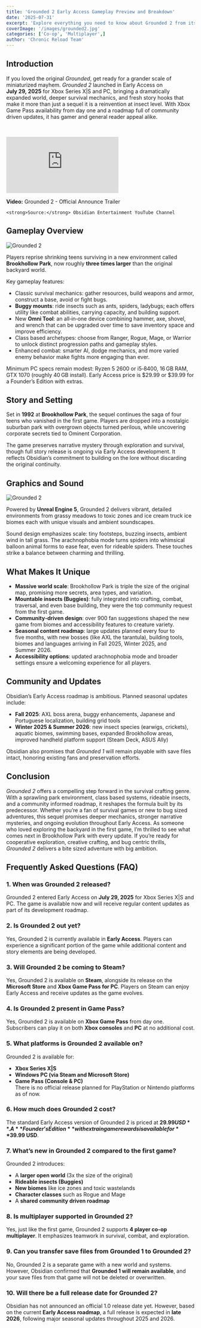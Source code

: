 ```yaml
---
title: 'Grounded 2 Early Access Gameplay Preview and Breakdown'
date: '2025-07-31'
excerpt: 'Explore everything you need to know about Grounded 2 from its massive new map and bug riding mechanics to its class based survival gameplay and Game Pass launch. A bold sequel that shrinks you down for one giant adventure.'
coverImage: '/images/grounded2.jpg'
categories: ['Co-op', 'Multiplayer',]
author: 'Chronic Reload Team'
---
```

## Introduction

If you loved the original *Grounded*, get ready for a grander scale of miniaturized mayhem. *Grounded 2* launched in Early Access on **July 29, 2025** for Xbox Series X|S and PC, bringing a dramatically expanded world, deeper survival mechanics, and fresh story hooks that make it more than just a sequel it is a reinvention at insect level. With Xbox Game Pass availability from day one and a roadmap full of community driven updates, it has gamer and general reader appeal alike.

&nbsp;

<div className="relative w-full" style={{ paddingTop: '56.25%' }}>
  <iframe
    className="absolute top-0 left-0 w-full h-full"
    src="https://www.youtube.com/embed/q0HQNOtg1WI"
    title="YouTube video player"
    frameBorder="0"
    allow="accelerometer; autoplay; clipboard-write; encrypted-media; gyroscope; picture-in-picture; web-share"
    allowFullScreen
  ></iframe>
</div>
  
<p className="mt-4 text-sm text-muted-foreground">
    <strong>Video:</strong> Grounded 2 - Official Announce Trailer

    <strong>Source:</strong> Obsidian Entertainment YouTube Channel  
</p>

## Gameplay Overview

![Grounded 2](/images/grounded2-2.jpg)  

Players reprise shrinking teens surviving in a new environment called **Brookhollow Park**, now roughly **three times larger** than the original backyard world.

Key gameplay features:

- Classic survival mechanics: gather resources, build weapons and armor, construct a base, avoid or fight bugs.
- **Buggy mounts**: ride insects such as ants, spiders, ladybugs; each offers utility like combat abilities, carrying capacity, and building support.
- New **Omni Tool**: an all‑in‑one device combining hammer, axe, shovel, and wrench that can be upgraded over time to save inventory space and improve efficiency.
- Class based archetypes: choose from Ranger, Rogue, Mage, or Warrior to unlock distinct progression paths and gameplay styles.  
- Enhanced combat: smarter AI, dodge mechanics, and more varied enemy behavior make fights more engaging than ever.

Minimum PC specs remain modest: Ryzen 5 2600 or i5‑8400, 16 GB RAM, GTX 1070 (roughly 40 GB install). Early Access price is $29.99 or $39.99 for a Founder’s Edition with extras.

## Story and Setting

Set in **1992** at **Brookhollow Park**, the sequel continues the saga of four teens who vanished in the first game. Players are dropped into a nostalgic suburban park with overgrown objects turned perilous, while uncovering corporate secrets tied to Ominent Corporation.

The game preserves narrative mystery through exploration and survival, though full story release is ongoing via Early Access development. It reflects Obsidian’s commitment to building on the lore without discarding the original continuity.

## Graphics and Sound

![Grounded 2](/images/grounded2-3.jpg)  

Powered by **Unreal Engine 5**, Grounded 2 delivers vibrant, detailed environments from grassy meadows to toxic zones and ice cream truck ice biomes each with unique visuals and ambient soundscapes.

Sound design emphasizes scale: tiny footsteps, buzzing insects, ambient wind in tall grass. The arachnophobia mode turns spiders into whimsical balloon animal forms to ease fear, even for rideable spiders. These touches strike a balance between charming and thrilling.

## What Makes It Unique

- **Massive world scale**: Brookhollow Park is triple the size of the original map, promising more secrets, area types, and variation. 
- **Mountable insects (Buggies)**: fully integrated into crafting, combat, traversal, and even base building, they were the top community request from the first game.
- **Community‑driven design**: over 900 fan suggestions shaped the new game from biomes and accessibility features to creature variety.
- **Seasonal content roadmap**: large updates planned every four to five months, with new bosses (like AXL the tarantula), building tools, biomes and languages arriving in Fall 2025, Winter 2025, and Summer 2026.
- **Accessibility options**: updated arachnophobia mode and broader settings ensure a welcoming experience for all players.

## Community and Updates

Obsidian’s Early Access roadmap is ambitious. Planned seasonal updates include:

- **Fall 2025**: AXL boss arena, buggy enhancements, Japanese and Portuguese localization, building grid tools
- **Winter 2025 & Summer 2026**: new insect species (earwigs, crickets), aquatic biomes, swimming bases, expanded Brookhollow areas, improved handheld platform support (Steam Deck, ASUS Ally) 

Obsidian also promises that *Grounded 1* will remain playable with save files intact, honoring existing fans and preservation efforts.

## Conclusion

*Grounded 2* offers a compelling step forward in the survival crafting genre. With a sprawling park environment, class based systems, rideable insects, and a community informed roadmap, it reshapes the formula built by its predecessor. Whether you’re a fan of survival games or new to bug sized adventures, this sequel promises deeper mechanics, stronger narrative mysteries, and ongoing evolution throughout Early Access. As someone who loved exploring the backyard in the first game, I’m thrilled to see what comes next in Brookhollow Park with every update. If you’re ready for cooperative exploration, creative crafting, and bug centric thrills, *Grounded 2* delivers a bite sized adventure with big ambition.

## Frequently Asked Questions (FAQ)

### **1. When was Grounded 2 released?**
Grounded 2 entered Early Access on **July 29, 2025** for Xbox Series X|S and PC. The game is available now and will receive regular content updates as part of its development roadmap.

### **2. Is Grounded 2 out yet?**
Yes, Grounded 2 is currently available in **Early Access**. Players can experience a significant portion of the game while additional content and story elements are being developed.

### **3. Will Grounded 2 be coming to Steam?**
Yes, Grounded 2 is available on **Steam**, alongside its release on the **Microsoft Store** and **Xbox Game Pass for PC**. Players on Steam can enjoy Early Access and receive updates as the game evolves.

### **4. Is Grounded 2 present in Game Pass?**
Yes, Grounded 2 is available on **Xbox Game Pass** from day one. Subscribers can play it on both **Xbox consoles** and **PC** at no additional cost.

### **5. What platforms is Grounded 2 available on?**
Grounded 2 is available for:
- **Xbox Series X|S**
- **Windows PC (via Steam and Microsoft Store)**
- **Game Pass (Console & PC)**  
There is no official release planned for PlayStation or Nintendo platforms as of now.

### **6. How much does Grounded 2 cost?**
The standard Early Access version of Grounded 2 is priced at **$29.99 USD**. A **Founder’s Edition** with extra in game rewards is available for **$39.99 USD**.

### **7. What’s new in Grounded 2 compared to the first game?**
Grounded 2 introduces:
- A **larger open world** (3x the size of the original)
- **Rideable insects (Buggies)**
- **New biomes** like ice zones and toxic wastelands
- **Character classes** such as Rogue and Mage
- A **shared community driven roadmap**

### **8. Is multiplayer supported in Grounded 2?**
Yes, just like the first game, Grounded 2 supports **4 player co-op multiplayer**. It emphasizes teamwork in survival, combat, and exploration.

### **9. Can you transfer save files from Grounded 1 to Grounded 2?**
No, Grounded 2 is a separate game with a new world and systems. However, Obsidian confirmed that **Grounded 1 will remain available**, and your save files from that game will not be deleted or overwritten.

### **10. Will there be a full release date for Grounded 2?**
Obsidian has not announced an official 1.0 release date yet. However, based on the current **Early Access roadmap**, a full release is expected in **late 2026**, following major seasonal updates throughout 2025 and 2026.